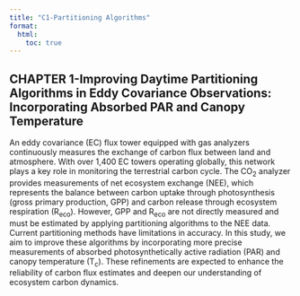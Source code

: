 ```yaml
---
title: "C1-Partitioning Algorithms"
format:
  html:
    toc: true
---
```


## CHAPTER 1-Improving Daytime Partitioning Algorithms in Eddy Covariance Observations: Incorporating Absorbed PAR and Canopy Temperature

An eddy covariance (EC) flux tower equipped with gas analyzers continuously measures the exchange of carbon flux between land and atmosphere. With over 1,400 EC towers operating globally, this network plays a key role in monitoring the terrestrial carbon cycle. The CO~2~ analyzer provides measurements of net ecosystem exchange (NEE), which represents the balance between carbon uptake through photosynthesis (gross primary production, GPP) and carbon release through ecosystem respiration (R~eco~). However, GPP and R~eco~ are not directly measured and must be estimated by applying partitioning algorithms to the NEE data. Current partitioning methods have limitations in accuracy. In this study, we aim to improve these algorithms by incorporating more precise measurements of absorbed photosynthetically active radiation (PAR) and canopy temperature (T~c~). These refinements are expected to enhance the reliability of carbon flux estimates and deepen our understanding of ecosystem carbon dynamics.
